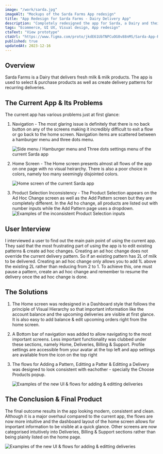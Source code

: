 ```yaml
---
image: "/work/sarda.jpg"
imageAlt: "Mockups of the Sarda Farms App redesign"
title: "App Redesign for Sarda Farms - Dairy Delivery App"
description: "Completely redesigned the app for Sarda, a Dairy and their app allows users to create setup and receive recurring deliveries."
tags: "Ecommerce, UI UX, Visual design, App redesign"
ctaText: "View prototype"
ctaUrl: "https://www.figma.com/proto/jkdE61UbTNPCuOG0v88nMS/Sarda-App-Redesign?node-id=132-35&starting-point-node-id=132%3A35&mode=design&t=35yqfypZy8pBaKyH-1"
published: true
updatedAt: 2023-12-16
---
```


<H2>Overview</H2>

Sarda Farms is a Dairy that delivers fresh milk & milk products. The app is used to select & purchase products as well as create delivery patterns for recurring deliveries.

<H2>The Current App & Its Problems</H2>

The current app has various problems just at first glance:

1. Navigation - The most glaring issue is definitely that there is no back button on any of the screens making it incredibly difficult to exit a flow or go back to the home screen. Navigation items are scattered between a hamburger menu and three dots menu.

   <Image
     src="/work/sarda/1.png"
     alt="Side menu / Hamburger menu and Three dots settings menu of the current Sarda app"
     width={848}
     height={712}
   />

1. Home Screen - The Home screen presents almost all flows of the app on one page with no visual heirarchy. There is also a poor choice in colors, namely too many seemingly disjointed colors.

   <Image
     src="/work/sarda/2.jpg"
     alt="Home screen of the current Sarda app"
     width={848}
     height={1826}
   />

1. Product Selection Inconsistency - The Product Selection appears on the Ad Hoc Change screen as well as the Add Pattern screen but they are completely different. In the Ad ho change, all products are listed out with number inputs while the Add Pattern page uses a dropdown.
   <Image
     src="/work/sarda/3.png"
     alt="Examples of the inconsistent Product Selection inputs"
     width={848}
     height={715}
   />

<H2>User Interview</H2>

I interviewed a user to find out the main pain point of using the current app. They said that the most frustrating part of using the app is to edit existing patterns & create ad hoc changes. Creating an ad hoc change does not override the current delivery pattern. So if an existing pattern has 2L of milk to be delivered. Creating an ad hoc change only allows you to add 1L above the existing 2L rather than reducing from 2 to 1. To achieve this, one must pause a pattern, create an ad hoc change and remember to resume the delivery once the ad hoc change is done.

<H2>The Solutions</H2>

1. The Home screen was redesigned in a Dashboard style that follows the principle of Visual Hierarchy so that important information like the account balance and the upcoming deliveries are visible at first glance. It is also easy to add balance & edit upcoming orders right from the home screen.

1. A Bottom bar of navigation was added to allow navigating to the most important screens. Less important functionality was clubbed under these sections, namely Home, Deliveries, Billing & Support. Profile settings are accessible from your avatar at the top left and app settings are available from the icon on the top right

1. The flows for Adding a Pattern, Editting a Patter & Editting a Delivery was designed to look consistent with eachother - specially the Choose Products popup.

   <Image
     src="/work/sarda/sarda.gif"
     alt="Examples of the new UI & flows for adding & editting deliveries"
     width={848}
     height={848}
   />

<H2>The Conclusion & Final Product</H2>

The final outcome results in the app looking modern, consistent and clean. Although it is a major overhaul compared to the current app, the flows are now more intuitive and the dashboard layout of the home screen allows for important information to be visible at a quick glance. Other screens are now categorised intuitively into Deliveries, Billing & Support sections rather than being plainly listed on the home page.

<Image
  src="/work/sarda/4.jpg"
  alt="Examples of the new UI & flows for adding & editting deliveries"
  width={848}
  height={848}
/>
